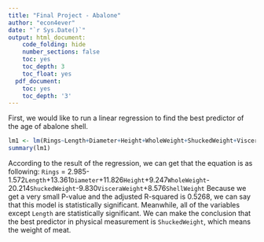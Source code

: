 ```yaml
---
title: "Final Project - Abalone"
author: "econ4ever"
date: "`r Sys.Date()`"
output: html_document:
    code_folding: hide
    number_sections: false
    toc: yes
    toc_depth: 3
    toc_float: yes
  pdf_document:
    toc: yes
    toc_depth: '3'
---
```


First, we would like to run a linear regression to find the best predictor of the age of abalone shell.

```r
lm1 <- lm(Rings~Length+Diameter+Height+WholeWeight+ShuckedWeight+VisceraWeight+ShellWeight, data = abalone)
summary(lm1)
```

According to the result of the regression, we can get that the equation is as following:
`Rings` = 2.985-1.572`Length`+13.361`Diameter`+11.826`Height`+9.247`WholeWeight`-20.214`ShuckedWeight`-9.830`VisceraWeight`+8.576`ShellWeight`
Because we get a very small P-value and the adjusted R-squared is 0.5268, we can say that this model is statistically significant.
Meanwhile, all of the variables except `Length` are statistically significant. 
We can make the conclusion that the best predictor in physical measurement is `ShuckedWeight`, which means the weight of meat.
